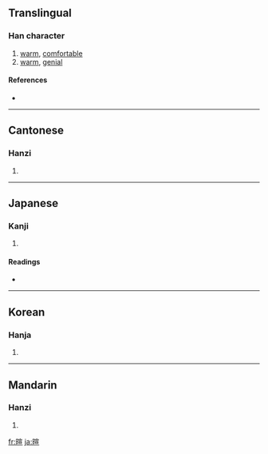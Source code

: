 ==Translingual==

===Han character===
{{Han char|rn=72|rad=日|as=09|sn=13|four=6301<sub>6</sub>|canj=日十一一 (AJMM)}}

# [[warm]], [[comfortable]]
# [[warm]], [[genial]]

====References====
* {{Han ref|kx=0497.330|dkj=14033|dj=0865.200|hdz=21526.090|uh=6684|ud=26244|bh=B779|bd=46969}}

----

==Cantonese==

===Hanzi===
{{yue-hanzi|jyut=|y=hyun1}}

# {{defn|Cantonese}}

----

==Japanese==

===Kanji===
{{ja-kanji|grade=|rs=日09}}

# {{defn|Japanese}}

====Readings====
* {{ja-readings|on=[[けん]] (ken)|kun=[[あたたかい]] (atatakai)}}

----

==Korean==

===Hanja===
{{ko-hanja|hangeul=훤|eumhun=|rv=hwon|mr=hwŏn|y=hwen}}

# {{defn|Korean}}

----

==Mandarin==

===Hanzi===
{{cmn-hanzi|pin=[[xuān]] ([[xuan1]])|wg=hsüan<sup>1</sup>}}

# {{defn|Mandarin}}

[[fr:暄]]
[[ja:暄]]